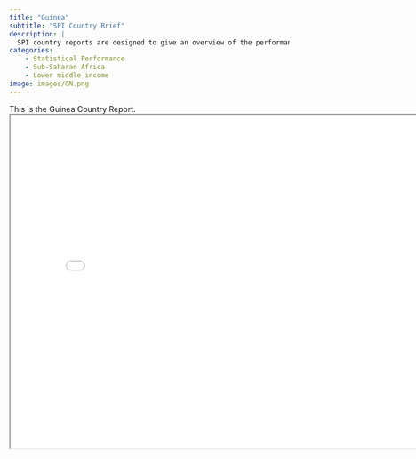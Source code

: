```yaml
---
title: "Guinea"
subtitle: "SPI Country Brief"
description: |
  SPI country reports are designed to give an overview of the performance of Guinea.
categories:
    - Statistical Performance
    - Sub-Saharan Africa
    - Lower middle income
image: images/GN.png
---
```


This is the Guinea Country Report.
<iframe src="charts/Guinea_chart.html" width="800" height="600"></iframe>

